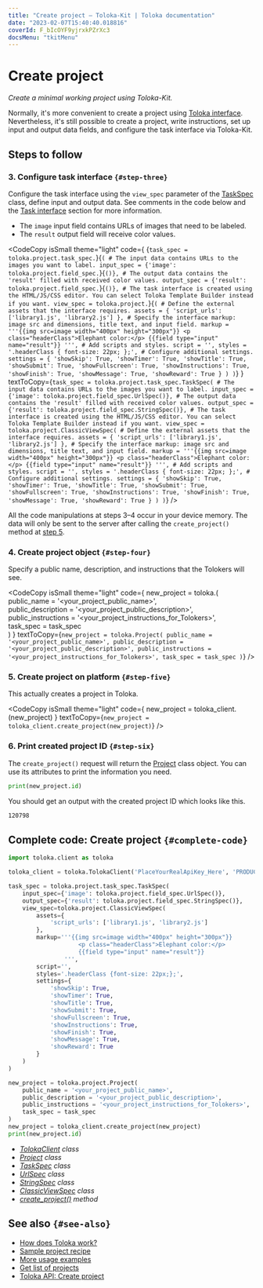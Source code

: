 ```yaml
---
title: "Create project — Toloka-Kit | Toloka documentation"
date: "2023-02-07T15:40:40.018816"
coverId: F_bIcOYF9yjrxkPZrXc3
docsMenu: "tkitMenu"
---
```



# Create project

_Create a minimal working project using Toloka-Kit._

<Note mode="note" title="Note">

Normally, it's more convenient to create a project using [Toloka interface](/docs/guide/project). Nevertheless, it's still possible to create a project, write instructions, set up input and output data fields, and configure the task interface via Toloka-Kit.

</Note>

## Steps to follow

<Import/>

<Instantiate/>

### 3. Configure task interface `{#step-three}`

Configure the task interface using the `view_spec` parameter of the [TaskSpec](/docs/toloka-kit/reference/toloka.client.project.task_spec.TaskSpec) class, define input and output data. See comments in the code below and the [Task interface](/docs/guide/spec) section for more information.

- The `image` input field contains URLs of images that need to be labeled.
- The `result` output field will receive color values.

<CodeCopy
  isSmall
  theme="light"
  code={
    <HighlightChildren language="python">
      {`task_spec = toloka.project.task_spec.`}<Term term="TaskSpec"><TaskSpec/></Term>{`(
    # The input data contains URLs to the images you want to label.
    input_spec = {'image': toloka.project.field_spec.`}<Term term="UrlSpec"><UrlSpec/></Term>{`()},
    # The output data contains the 'result' filled with received color values.
    output_spec = {'result': toloka.project.field_spec.`}<Term term="StringSpec"><StringSpec/></Term>{`()},
    # The task interface is created using the HTML/JS/CSS editor. You can select Toloka Template Builder instead if you want.
    view_spec = toloka.project.`}<Term term="ClassicViewSpec"><ClassicViewSpec/></Term>{`(
        # Define the external assets that the interface requires.
        assets = {
            'script_urls': ['library1.js', 'library2.js']
        },
        # Specify the interface markup: image src and dimensions, title text, and input field.
        markup = '''{{img src=image width="400px" height="300px"}}
                    <p class="headerClass">Elephant color:</p>
                    {{field type="input" name="result"}}
                ''',
        # Add scripts and styles.
        script = '',
        styles = '.headerClass { font-size: 22px; };',
        # Configure additional settings.
        settings = {
            'showSkip': True,
            'showTimer': True,
            'showTitle': True,
            'showSubmit': True,
            'showFullscreen': True,
            'showInstructions': True,
            'showFinish': True,
            'showMessage': True,
            'showReward': True
        }
    )
)`}
    </HighlightChildren>
  }
  textToCopy={`task_spec = toloka.project.task_spec.TaskSpec(
    # The input data contains URLs to the images you want to label.
    input_spec = {'image': toloka.project.field_spec.UrlSpec()},
    # The output data contains the 'result' filled with received color values.
    output_spec = {'result': toloka.project.field_spec.StringSpec()},
    # The task interface is created using the HTML/JS/CSS editor. You can select Toloka Template Builder instead if you want.
    view_spec = toloka.project.ClassicViewSpec(
        # Define the external assets that the interface requires.
        assets = {
            'script_urls': ['library1.js', 'library2.js']
        },
        # Specify the interface markup: image src and dimensions, title text, and input field.
        markup = '''{{img src=image width="400px" height="300px"}}
                    <p class="headerClass">Elephant color:</p>
                    {{field type="input" name="result"}}
                ''',
        # Add scripts and styles.
        script = '',
        styles = '.headerClass { font-size: 22px; };',
        # Configure additional settings.
        settings = {
            'showSkip': True,
            'showTimer': True,
            'showTitle': True,
            'showSubmit': True,
            'showFullscreen': True,
            'showInstructions': True,
            'showFinish': True,
            'showMessage': True,
            'showReward': True
        }
    )
)`}
/>

<Note mode="restriction" title="Important">

All the code manipulations at steps 3–4 occur in your device memory. The data will only be sent to the server after calling the `create_project()` method at [step 5](#step-five).

</Note>

### 4. Create project object `{#step-four}`

Specify a public name, description, and instructions that the Tolokers will see.

<CodeCopy
  isSmall
  theme="light"
  code={
    <HighlightChildren language="python">
      new_project = toloka.<Term term="Project"><Project/></Term>(
      <br/>    public_name = '&lt;your_project_public_name&gt;',
      <br/>    public_description = '&lt;your_project_public_description&gt;',
      <br/>    public_instructions = '&lt;your_project_instructions_for_Tolokers&gt;',
      <br/>    task_spec = task_spec
      <br/>)
    </HighlightChildren>
  }
  textToCopy={`new_project = toloka.Project(
    public_name = '<your_project_public_name>',
    public_description = '<your_project_public_description>',
    public_instructions = '<your_project_instructions_for_Tolokers>',
    task_spec = task_spec
)`}
/>

### 5. Create project on platform `{#step-five}`

This actually creates a project in Toloka.

<CodeCopy
  isSmall
  theme="light"
  code={
    <HighlightChildren language="python">
      new_project = toloka_client.<Term term="create_project"><CreateProject/></Term>(new_project)
    </HighlightChildren>
  }
  textToCopy={`new_project = toloka_client.create_project(new_project)`}
/>

### 6. Print created project ID `{#step-six}`

The `create_project()` request will return the [Project](/docs/toloka-kit/reference/toloka.client.project.Project) class object. You can use its attributes to print the information you need.

```python
print(new_project.id)
```

You should get an output with the created project ID which looks like this.

```bash
120798
```

## Complete code: Create project `{#complete-code}`

```python
import toloka.client as toloka

toloka_client = toloka.TolokaClient('PlaceYourRealApiKey_Here', 'PRODUCTION')

task_spec = toloka.project.task_spec.TaskSpec(
    input_spec={'image': toloka.project.field_spec.UrlSpec()},
    output_spec={'result': toloka.project.field_spec.StringSpec()},
    view_spec=toloka.project.ClassicViewSpec(
        assets={
            'script_urls': ['library1.js', 'library2.js']
        },
        markup='''{{img src=image width="400px" height="300px"}}
                    <p class="headerClass">Elephant color:</p>
                    {{field type="input" name="result"}}
                ''',
        script='',
        styles='.headerClass {font-size: 22px;};',
        settings={
            'showSkip': True,
            'showTimer': True,
            'showTitle': True,
            'showSubmit': True,
            'showFullscreen': True,
            'showInstructions': True,
            'showFinish': True,
            'showMessage': True,
            'showReward': True
        }
    )
)

new_project = toloka.project.Project(
    public_name = '<your_project_public_name>',
    public_description = '<your_project_public_description>',
    public_instructions = '<your_project_instructions_for_Tolokers>',
    task_spec = task_spec
)
new_project = toloka_client.create_project(new_project)
print(new_project.id)
```

<Note mode="tip" title="List of classes and methods used in this recipe">

- _[TolokaClient](/docs/toloka-kit/reference/toloka.client.TolokaClient) class_
- _[Project](/docs/toloka-kit/reference/toloka.client.project.Project) class_
- _[TaskSpec](/docs/toloka-kit/reference/toloka.client.project.task_spec.TaskSpec) class_
- _[UrlSpec](/docs/toloka-kit/reference/toloka.client.project.field_spec.UrlSpec) class_
- _[StringSpec](/docs/toloka-kit/reference/toloka.client.project.field_spec.StringSpec) class_
- _[ClassicViewSpec](/docs/toloka-kit/reference/toloka.client.project.view_spec.ClassicViewSpec) class_
- _[create_project()](/docs/toloka-kit/reference/toloka.client.TolokaClient.create_project) method_

</Note>

## See also `{#see-also}`

- [How does Toloka work?](/docs/guide/overview)
- [Sample project recipe](/docs/toloka-kit/recipes/learn-basics)
- [More usage examples](/docs/toloka-kit/recipes/use-cases)
- [Get list of projects](/docs/toloka-kit/recipes/get-projects)
- [Toloka API: Create project](https://toloka.ai/docs/api/api-reference/#post-/projects)
